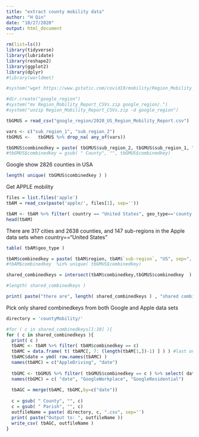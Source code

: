 ```yaml
---
title: "extract county mobility data"
author: "H Qin"
date: "10/27/2020"
output: html_document
---
```


```r
rm(list=ls())
library(tidyverse)
library(lubridate)
library(reshape2)
library(ggplot2)
library(dplyr)
#library(worldmet)
```

```r
#system("wget https://www.gstatic.com/covid19/mobility/Region_Mobility_Report_CSVs.zip")
```
```r
#dir.create("google_region")
#system("mv Region_Mobility_Report_CSVs.zip google_region/.")
#system("unzip Region_Mobility_Report_CSVs.zip -d google_region")
```

```r
tbGMUS = read_csv("google_region/2020_US_Region_Mobility_Report.csv")

vars <- c("sub_region_1", "sub_region_2")
tbGMUS <-   tbGMUS %>% drop_na( any_of(vars))

tbGMUS$combinedkey = paste( tbGMUS$sub_region_2, tbGMUS$sub_region_1, "US", sep=", " )
#tbGMUS$combinedkey = gsub( " County", "", tbGMUS$combinedkey)
```

Google show 2826 counties in USA
```r
length( unique( tbGMUS$combinedkey ) )
```

Get APPLE mobility
```r
files = list.files('apple')
tbAM = read_csv(paste('apple/', files[1], sep=''))

tbAM <- tbAM %>% filter( country == "United States", geo_type=='county', transportation_type=='driving' )
head(tbAM)
```

There are 317 cities and 2638 counties, and 147 sub-regions in the Apple data sets when country=="United States"
```r
table( tbAM$geo_type )
```

```r
tbAM$combinedkey = paste( tbAM$region, tbAM$`sub-region`, "US", sep=", ")
#tbAM$combinedkey  %in% unique( tbGMUS$combinedkey)

shared_combinedkeys = intersect(tbAM$combinedkey,tbGMUS$combinedkey  )

#length( shared_combinedkeys )

print( paste("there are", length( shared_combinedkeys ) , "shared combinedkeys between Apple and Google mobility counties in USA"))
```

Pick only shared combinedkeys from both Google and Apple data sets

```r
directory = 'countyMobility/'

#for ( c in shared_combinedkeys[1:10] ){
for ( c in shared_combinedkeys ){
  print( c )
  tbAMC <- tbAM %>% filter( tbAM$combinedkey == c)
  tbAMC = data.frame( t( tbAMC[, 7: (length(tbAM[1,])-1) ] ) ) #last one is the combined key
  tbAMC$date = ymd( row.names(tbAMC) )
  names(tbAMC) = c("AppleDriving", "date")
  
  tbGMC <- tbGMUS %>% filter( tbGMUS$combinedkey == c ) %>% select( date, workplaces_percent_change_from_baseline, residential_percent_change_from_baseline )
  names(tbGMC) = c( "date", "GoogleWorkplace", "GoogleResidential")
  
  tbAGC = merge(tbAMC, tbGMC,by=c("date"))
  
  c = gsub( " County", "", c)
  c = gsub( " Parish", "", c)
  outfileName = paste( directory, c, ".csv", sep='')
  print( paste("Output to: ", outfileName ))
  write_csv( tbAGC, outfileName )
}

```

